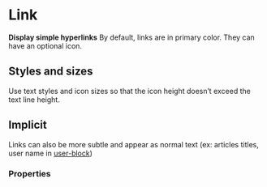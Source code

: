 # Link

**Display simple hyperlinks**
By default, links are in primary color. They can have an optional icon.

<DemoBlock orientation="vertical" demo="default" withThemeSwitcher />

## Styles and sizes

Use text styles and icon sizes so that the icon height doesn’t exceed the text line height.

<DemoBlock orientation="vertical" demo="sizes" withThemeSwitcher />

## Implicit

Links can also be more subtle and appear as normal text (ex: articles titles, user name in [user-block](../user-block))

<DemoBlock orientation="vertical" demo="implicit" withThemeSwitcher />

### Properties

<PropTable component="Link" />
